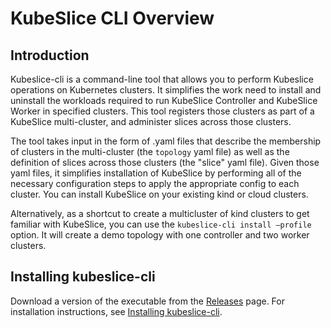 # KubeSlice CLI Overview

## Introduction 
Kubeslice-cli is a command-line tool that allows you to perform Kubeslice operations on Kubernetes clusters. It simplifies the work need to 
install and uninstall the workloads required to run KubeSlice Controller and KubeSlice Worker in specified clusters. This tool registers those 
clusters as part of a KubeSlice multi-cluster, and administer slices across those clusters.

The tool takes input in the form of .yaml files that describe the membership of clusters in the multi-cluster (the `topology` yaml file) 
as well as the definition of slices across those clusters (the "slice" yaml file). Given those yaml files, it simplifies installation 
of KubeSlice by performing all of the necessary configuration steps to apply the appropriate config to each cluster. You can install KubeSlice 
on your existing kind or cloud clusters. 

Alternatively, as a shortcut to create a multicluster of kind clusters to get familiar with KubeSlice, you can use the 
`kubeslice-cli install —profile` option. It will create a demo topology with one controller and two worker clusters.


## Installing kubeslice-cli
Download a version of the executable from the [Releases](https://github.com/kubeslice/kubeslice-cli/releases) page.
For installation instructions, see [Installing kubeslice-cli](/versioned_docs/version-0.x.0/kubeslice-cli/installing-kubeslice-cli.mdx).

